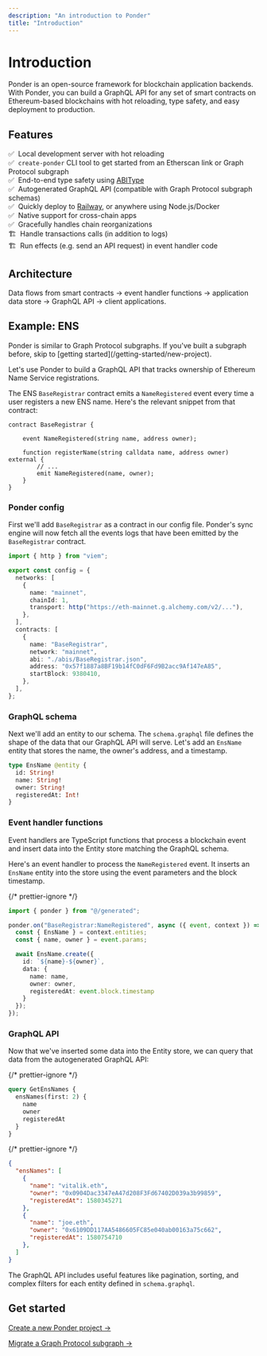 ```yaml
---
description: "An introduction to Ponder"
title: "Introduction"
---
```



# Introduction

Ponder is an open-source framework for blockchain application backends. With Ponder, you can build a GraphQL API for any set of smart contracts on Ethereum-based blockchains with hot reloading, type safety, and easy deployment to production.

## Features

✅ &nbsp;Local development server with hot reloading<br/>
✅ &nbsp;`create-ponder` CLI tool to get started from an Etherscan link or Graph Protocol subgraph<br/>
✅ &nbsp;End-to-end type safety using [ABIType](https://github.com/wagmi-dev/abitype)<br/>
✅ &nbsp;Autogenerated GraphQL API (compatible with Graph Protocol subgraph schemas)<br/>
✅ &nbsp;Quickly deploy to [Railway](/guides/production), or anywhere using Node.js/Docker<br/>
✅ &nbsp;Native support for cross-chain apps<br/>
✅ &nbsp;Gracefully handles chain reorganizations<br/>
🏗️ &nbsp;Handle transactions calls (in addition to logs)<br/>
🏗️ &nbsp;Run effects (e.g. send an API request) in event handler code<br/>

## Architecture

<Architecture className="excalidraw" role="img" />
<div className="caption">
  Data flows from smart contracts → event handler functions → application data
  store → GraphQL API → client applications.
</div>

## Example: ENS

<Callout type="info">
  Ponder is similar to Graph Protocol subgraphs. If you've built a subgraph
  before, skip to [getting started](/getting-started/new-project).
</Callout>

Let's use Ponder to build a GraphQL API that tracks ownership of Ethereum Name Service registrations.

The ENS `BaseRegistrar` contract emits a `NameRegistered` event every time a user registers a new ENS name. Here's the relevant snippet from that contract:

```solidity
contract BaseRegistrar {

    event NameRegistered(string name, address owner);

    function registerName(string calldata name, address owner) external {
        // ...
        emit NameRegistered(name, owner);
    }
}
```

<Steps>

### Ponder config

First we'll add `BaseRegistrar` as a contract in our config file. Ponder's sync engine will now fetch all the events logs that have been emitted by the `BaseRegistrar` contract.

```ts filename="ponder.config.ts"
import { http } from "viem";

export const config = {
  networks: [
    {
      name: "mainnet",
      chainId: 1,
      transport: http("https://eth-mainnet.g.alchemy.com/v2/..."),
    },
  ],
  contracts: [
    {
      name: "BaseRegistrar",
      network: "mainnet",
      abi: "./abis/BaseRegistrar.json",
      address: "0x57f1887a8BF19b14fC0dF6Fd9B2acc9Af147eA85",
      startBlock: 9380410,
    },
  ],
};
```

### GraphQL schema

Next we'll add an entity to our schema. The `schema.graphql` file defines the shape of the data that our GraphQL API will serve. Let's add an `EnsName` entity that stores the name, the owner's address, and a timestamp.

```graphql filename="schema.graphql"
type EnsName @entity {
  id: String!
  name: String!
  owner: String!
  registeredAt: Int!
}
```

### Event handler functions

Event handlers are TypeScript functions that process a blockchain event and insert data into the Entity store matching the GraphQL schema.

Here's an event handler to process the `NameRegistered` event. It inserts an `EnsName` entity into the store using the event parameters and the block timestamp.

{/* prettier-ignore */}
```ts filename="src/EthereumNameService.ts"
import { ponder } from "@/generated";

ponder.on("BaseRegistrar:NameRegistered", async ({ event, context }) => {
  const { EnsName } = context.entities;
  const { name, owner } = event.params;

  await EnsName.create({
    id: `${name}-${owner}`,
    data: {
      name: name,
      owner: owner,
      registeredAt: event.block.timestamp
    }
  });
});
```

### GraphQL API

Now that we've inserted some data into the Entity store, we can query that data from the autogenerated GraphQL API:

{/* prettier-ignore */}
```graphql filename="http://localhost:42069/graphql"
query GetEnsNames {
  ensNames(first: 2) {
    name
    owner
    registeredAt
  }
}
```

{/* prettier-ignore */}
```json filename="Result"
{
  "ensNames": [
    {
      "name": "vitalik.eth",
      "owner": "0x0904Dac3347eA47d208F3Fd67402D039a3b99859",
      "registeredAt": 1580345271
    },
    {
      "name": "joe.eth",
      "owner": "0x6109DD117AA5486605FC85e040ab00163a75c662",
      "registeredAt": 1580754710
    },
  ]
}
```

The GraphQL API includes useful features like pagination, sorting, and complex filters for each entity defined in `schema.graphql`.

</Steps>

## Get started

[Create a new Ponder project →](/getting-started/new-project)

[Migrate a Graph Protocol subgraph →](/getting-started/migrate-subgraph)
